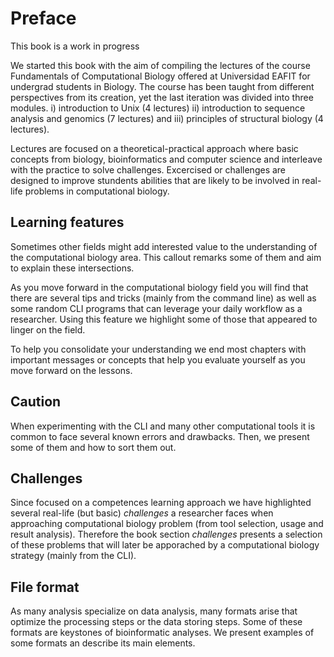 # Preface {.unnumbered}

::: callout-caution
This book is a work in progress
:::

We started this book with the aim of compiling the lectures of the course Fundamentals of Computational Biology offered at Universidad EAFIT for undergrad students in Biology. The course has been taught from different perspectives from its creation, yet the last iteration was divided into three modules. i) introduction to Unix (4 lectures) ii) introduction to sequence analysis and genomics (7 lectures) and iii) principles of structural biology (4 lectures).

Lectures are focused on a theoretical-practical approach where basic concepts from biology, bioinformatics and computer science and interleave with the practice to solve challenges. Excercised or challenges are designed to improve stundents abilities that are likely to be involved in real-life problems in computational biology.

## Learning features {.unnumbered}

::: callout-note
Sometimes other fields might add interested value to the understanding of the computational biology area. This callout remarks some of them and aim to explain these intersections.
:::

::: callout-tip
As you move forward in the computational biology field you will find that there are several tips and tricks (mainly from the command line) as well as some random CLI programs that can leverage your daily workflow as a researcher. Using this feature we highlight some of those that appeared to linger on the field.
:::

::: callout-important
To help you consolidate your understanding we end most chapters with important messages or concepts that help you evaluate yourself as you move forward on the lessons.
:::

::: callout-caution
# Caution

When experimenting with the CLI and many other computational tools it is common to face several known errors and drawbacks. Then, we present some of them and how to sort them out.
:::

::: callout-warning
# Challenges

Since focused on a competences learning approach we have highlighted several real-life (but basic) *challenges* a researcher faces when approaching computational biology problem (from tool selection, usage and result analysis). Therefore the book section *challenges* presents a selection of these problems that will later be apporached by a computational biology strategy (mainly from the CLI).
:::

::: callout
# File format

As many analysis specialize on data analysis, many formats arise that optimize the processing steps or the data storing steps. Some of these formats are keystones of bioinformatic analyses. We present examples of some formats an describe its main elements.
:::
